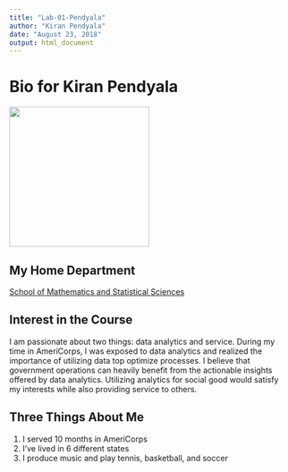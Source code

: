 ```yaml
---
title: "Lab-01-Pendyala"
author: "Kiran Pendyala"
date: "August 23, 2018"
output: html_document
---
```


# Bio for Kiran Pendyala

 ![](headshot.png){width=250px} 


## My Home Department

[School of Mathematics and Statistical Sciences](https://math.asu.edu/) 


## Interest in the Course

I am passionate about two things: data analytics and service. During my time in AmeriCorps, I was exposed to data analytics and realized the importance of utilizing data top optimize processes. I believe that government operations can heavily benefit from the actionable insights offered by data analytics. Utilizing analytics for social good would satisfy my interests while also providing service to others. 


## Three Things About Me

1. I served 10 months in AmeriCorps
2. I've lived in 6 different states
3. I produce music and play tennis, basketball, and soccer 


